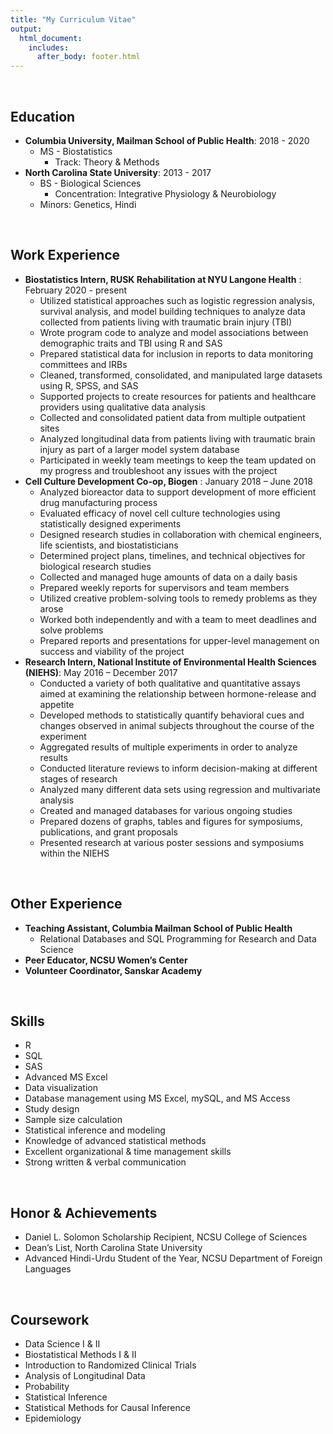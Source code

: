 ```yaml
---
title: "My Curriculum Vitae"
output:
  html_document:
    includes:
      after_body: footer.html
---
```

  
&nbsp;

## Education

* **Columbia University, Mailman School of Public Health**: 2018 - 2020
  * MS - Biostatistics
    * Track: Theory & Methods 


* **North Carolina State University**:  2013 - 2017
  * BS - Biological Sciences
    * Concentration: Integrative Physiology & Neurobiology
  * Minors: Genetics, Hindi 
  
<br>

## Work Experience

* **Biostatistics Intern,  RUSK Rehabilitation at NYU Langone Health** : February 2020 - present
  * Utilized statistical approaches such as logistic regression analysis, survival analysis, and model building techniques to analyze data collected from patients living with traumatic brain injury (TBI)
  * Wrote program code to analyze and model associations between demographic traits and TBI using R and SAS
  * Prepared statistical data for inclusion in reports to data monitoring committees and IRBs
  * Cleaned, transformed, consolidated, and manipulated large datasets using R, SPSS, and SAS
  * Supported projects to create resources for patients and healthcare providers using qualitative data analysis
  * Collected and consolidated patient data from multiple outpatient sites
  * Analyzed longitudinal data from patients living with traumatic brain injury as part of a larger model system database
  * Participated in weekly team meetings to keep the team updated on my progress and troubleshoot any issues with the project
  


* **Cell Culture Development Co-op,  Biogen** : January 2018 – June 2018 
  * Analyzed bioreactor data to support development of more efficient drug manufacturing process
  * Evaluated efficacy of novel cell culture technologies using statistically designed experiments
  * Designed research studies in collaboration with chemical engineers, life scientists, and biostatisticians
  * Determined project plans, timelines, and technical objectives for biological research studies
  * Collected and managed huge amounts of data on a daily basis
  * Prepared weekly reports for supervisors and team members
  * Utilized creative problem-solving tools to remedy problems as they arose
  * Worked both independently and with a team to meet deadlines and solve problems
  * Prepared reports and presentations for upper-level management on success and viability of the project

  


* **Research Intern, National Institute of Environmental Health Sciences (NIEHS)**: May 2016 – December 2017
  * Conducted a variety of both qualitative and quantitative assays aimed at examining the relationship between hormone-release and appetite
  * Developed methods to statistically quantify behavioral cues and changes observed in animal subjects throughout the course of the experiment
  * Aggregated results of multiple experiments in order to analyze results
  * Conducted literature reviews to inform decision-making at different stages of research
  * Analyzed many different data sets using regression and multivariate analysis
  * Created and managed databases for various ongoing studies
  * Prepared dozens of graphs, tables and figures for symposiums, publications, and grant proposals
  * Presented research at various poster sessions and symposiums within the NIEHS 

  
<br>

## Other Experience
* **Teaching Assistant, Columbia Mailman School of Public Health** 
  * Relational Databases and SQL Programming for Research and Data Science  
* **Peer Educator, NCSU Women's Center**
* **Volunteer Coordinator, Sanskar Academy **   
  
<br>

## Skills
* R
* SQL
* SAS
* Advanced MS Excel
* Data visualization
*	Database management using MS Excel, mySQL, and MS Access
* Study design 
* Sample size calculation
* Statistical inference and modeling
* Knowledge of advanced statistical methods 
* Excellent organizational & time management skills
* Strong written & verbal communication

  
<br>

## Honor & Achievements
* Daniel L. Solomon Scholarship Recipient, NCSU College of Sciences
* Dean's List, North Carolina State University
* Advanced Hindi-Urdu Student of the Year, NCSU Department of Foreign Languages

<br>

## Coursework 
* Data Science I & II
* Biostatistical Methods I & II 
* Introduction to Randomized Clinical Trials
* Analysis of Longitudinal Data 
* Probability
* Statistical Inference
* Statistical Methods for Causal Inference
* Epidemiology

